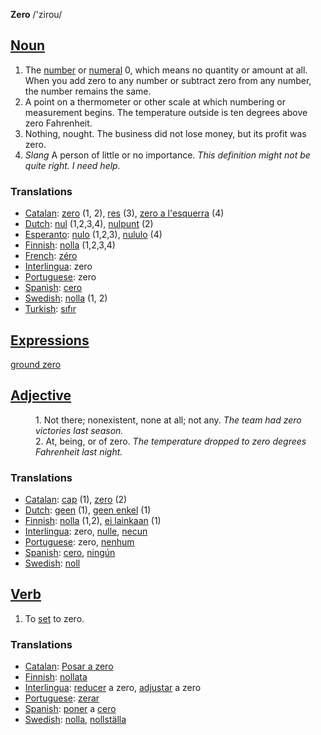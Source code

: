 '''Zero''' /'zirou/

==[[Noun]]==

# The [[number]] or [[numeral]] 0, which means no quantity or amount at all. When you add zero to any number or subtract zero from any number, the number remains the same. 
#A point on a thermometer or other scale at which numbering or measurement begins. The temperature outside is ten degrees above zero Fahrenheit. 
# Nothing, nought. The business did not lose money, but its profit was zero.
# ''Slang'' A person of little or no importance. ''This definition might not be quite right. I need help.''

===Translations===
*[[Catalan]]: [[zero]] (1, 2), [[res]] (3), [[zero a l'esquerra]] (4)
*[[Dutch]]: [[nul]] (1,2,3,4), [[nulpunt]] (2)
*[[Esperanto]]: [[nulo]] (1,2,3), [[nululo]] (4)
*[[Finnish]]: [[nolla]] (1,2,3,4)
*[[French]]: [[zéro]]
*[[Interlingua]]: zero
*[[Portuguese]]: zero
*[[Spanish]]: [[cero]]
*[[Swedish]]: [[nolla]] (1, 2)
*[[Turkish]]: [[sıfır]]

==[[Expressions]]==

[[ground zero]]


==[[Adjective]]==

:1. Not there; nonexistent, none at all; not any. ''The team had zero victories last season.''
:2. At, being, or of zero. ''The temperature dropped to zero degrees Fahrenheit last night.''
 
===Translations===
*[[Catalan]]: [[cap]] (1), [[zero]] (2)
*[[Dutch]]: [[geen]] (1), [[geen enkel]] (1)
*[[Finnish]]: [[nolla]] (1,2), [[ei lainkaan]] (1)
*[[Interlingua]]: zero, [[nulle]], [[necun]]
*[[Portuguese]]: zero, [[nenhum]]
*[[Spanish]]: [[cero]], [[ningún]]
*[[Swedish]]: [[noll]]

==[[Verb]]==

# To [[set]] to zero.

===Translations===

*[[Catalan]]: [[Posar a zero]]
*[[Finnish]]: [[nollata]]
*[[Interlingua]]: [[reducer]] a zero, [[adjustar]] a zero
*[[Portuguese]]: [[zerar]]
*[[Spanish]]: [[poner]] a [[cero]]
*[[Swedish]]: [[nolla]], [[nollställa]]
